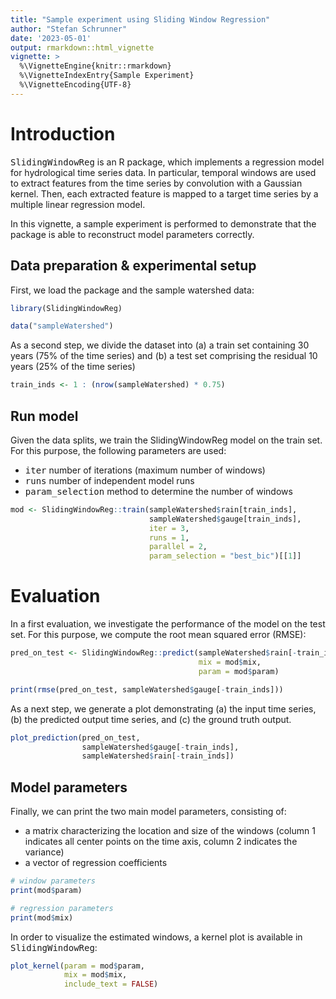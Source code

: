 ```yaml
---
title: "Sample experiment using Sliding Window Regression"
author: "Stefan Schrunner"
date: '2023-05-01'
output: rmarkdown::html_vignette
vignette: >
  %\VignetteEngine{knitr::rmarkdown}
  %\VignetteIndexEntry{Sample Experiment}
  %\VignetteEncoding{UTF-8}
---
```


# Introduction

<tt>SlidingWindowReg</tt> is an R package, which implements a regression model for hydrological time series data. In particular, temporal windows are used to extract features from the time series by convolution with a Gaussian kernel. Then, each extracted feature is mapped to a target time series by a multiple linear regression model.

In this vignette, a sample experiment is performed to demonstrate that the package is able to reconstruct model parameters correctly.

## Data preparation \& experimental setup

First, we load the package and the sample watershed data:

```r
library(SlidingWindowReg)

data("sampleWatershed")
```

As a second step, we divide the dataset into (a) a train set containing 30 years (75\% of the time series) and (b) a test set comprising the residual 10 years (25\% of the time series)

```r
train_inds <- 1 : (nrow(sampleWatershed) * 0.75)
```

## Run model

Given the data splits, we train the SlidingWindowReg model on the train set. For this purpose, the following parameters are used:

* <tt>iter</tt> number of iterations (maximum number of windows)
* <tt>runs</tt> number of independent model runs
* <tt>param\_selection</tt> method to determine the number of windows

```r
mod <- SlidingWindowReg::train(sampleWatershed$rain[train_inds],
                               sampleWatershed$gauge[train_inds],
                               iter = 3,
                               runs = 1,
                               parallel = 2,
                               param_selection = "best_bic")[[1]]
```

# Evaluation

In a first evaluation, we investigate the performance of the model on the test set. For this purpose, we compute the root mean squared error (RMSE):

```r
pred_on_test <- SlidingWindowReg::predict(sampleWatershed$rain[-train_inds],
                                          mix = mod$mix,
                                          param = mod$param)

print(rmse(pred_on_test, sampleWatershed$gauge[-train_inds]))
```

As a next step, we generate a plot demonstrating (a) the input time series, (b) the predicted output time series, and (c) the ground truth output.

```r
plot_prediction(pred_on_test,
                sampleWatershed$gauge[-train_inds],
                sampleWatershed$rain[-train_inds])
```

## Model parameters

Finally, we can print the two main model parameters, consisting of:

* a matrix characterizing the location and size of the windows (column 1 indicates all center points on the time axis, column 2 indicates the variance)
* a vector of regression coefficients

```r
# window parameters
print(mod$param)

# regression parameters
print(mod$mix)
```

In order to visualize the estimated windows, a kernel plot is available in <tt>SlidingWindowReg</tt>:

```r
plot_kernel(param = mod$param, 
            mix = mod$mix,
            include_text = FALSE)
```

